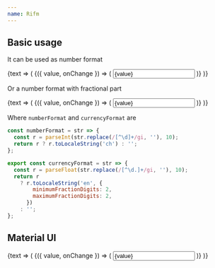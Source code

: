 ```yaml
---
name: Rifm
---
```




## Basic usage

It can be used as number format


<Playground>
  <Value initial={''}>
    {text => (
      <Rifm
        value={text.value}
        onChange={text.set}
        format={numberFormat}
      >
        {({ value, onChange }) => (
          <input value={value} onChange={onChange} className={css({textAlign:"right"})}/>
        )}
      </Rifm>
    )}
  </Value>
</Playground>

Or a number format with fractional part

<Playground>
  <Value initial={''}>
    {text => (
      <Rifm
        refuse={/[^\d.]/ig}
        value={text.value}
        onChange={text.set}
        format={currencyFormat}
      >
        {({ value, onChange }) => (
          <input value={value} onChange={onChange} className={css({textAlign:"right"})}/>
        )}
      </Rifm>
    )}
  </Value>
</Playground>


Where `numberFormat` and `currencyFormat` are

```javascript
const numberFormat = str => {
  const r = parseInt(str.replace(/[^\d]+/gi, ''), 10);
  return r ? r.toLocaleString('ch') : '';
};

export const currencyFormat = str => {
  const r = parseFloat(str.replace(/[^\d.]+/gi, ''), 10);
  return r
    ? r.toLocaleString('en', {
        minimumFractionDigits: 2,
        maximumFractionDigits: 2,
      })
    : '';
};

```


## Material UI


<Playground>
  <Value initial={''}>
    {text => (
      <Rifm
        value={text.value}
        onChange={text.set}
        format={numberFormat}
      >
        {({ value, onChange }) => (
          <input value={value} onChange={onChange} />
        )}
      </Rifm>
    )}
  </Value>
</Playground>

